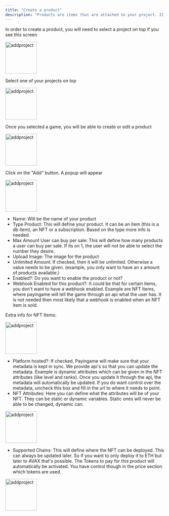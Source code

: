 ```yaml
---
title: "Create a product"
description: "Products are items that are attached to your project. It can be ingame items, NFT's or subscriptions."
---
```


In order to create a product, you will need to select a project on top if you see this screen

<img
  src="/images/product1.png"
  alt="addproject"
  height="100"
  className="rounded-lg"
/>

Select one of your projects on top

<img
  src="/images/product2.png"
  alt="addproject"
  height="100"
  className="rounded-lg"
/>

Once you selected a game, you will be able to create or edit a product

<img
  src="/images/product3.png"
  alt="addproject"
  height="100"
  className="rounded-lg"
/>

Click on the "Add" button. A popup will appear

<img
  src="/images/product4.png"
  alt="addproject"
  height="100"
  className="rounded-lg"
/>

- Name: Will be the name of your product
- Type Product: This will define your product. It can be an item (this is a db item), an NFT or a subscription. Based on the type more info is needed.
- Max Amount User can buy per sale: This will define how many products a user can buy per sale. If its on 1, the user will not be able to select the number they desire.
- Upload Image: The image for the product
- Unlimited Amount: If checked, then it will be unlimited. Otherwise a value needs to be given. (example, you only want to have an x amount of products available.)
- Enabled?: Do you want to enable the product or not?
- Webhook Enabled for this product?: It could be that for certain items, you don't want to have a webhook enabled. Example are NFT Items, where payingame will tell the game through an api what the user has. It is not needed then most likely that a webhook is enabled when an NFT item is sold.

Extra info for NFT Items:

<img
  src="/images/product5.png"
  alt="addproject"
  height="100"
  className="rounded-lg"
/>

- Platform hosted?: If checked, Payingame will make sure that your metadata is kept in sync. We provide api's so that you can update the metadata. Example is dynamic attributes which can be given in the NFT attributes (like level and ranks). Once you update it through the api, the metadata will automatically be updated. If you do want control over the metadata, uncheck this box and fill in the url to where it needs to point.
- NFT Attributes: Here you can define what the attributes will be of your NFT. They can be static or dynamic variables. Static ones will never be able to be changed, dynamic can.

<img
  src="/images/product6.png"
  alt="addproject"
  height="100"
  className="rounded-lg"
/>

- Supported Chains: This will define where the NFT can be deployed. This can always be updated later. So if you want to only deploy it to ETH but later to AVAX that's possible. The Tokens to pay for this product will automatically be activated. You have control though in the price section which tokens are used.

<img
  src="/images/product7.png"
  alt="addproject"
  height="100"
  className="rounded-lg"
/>
